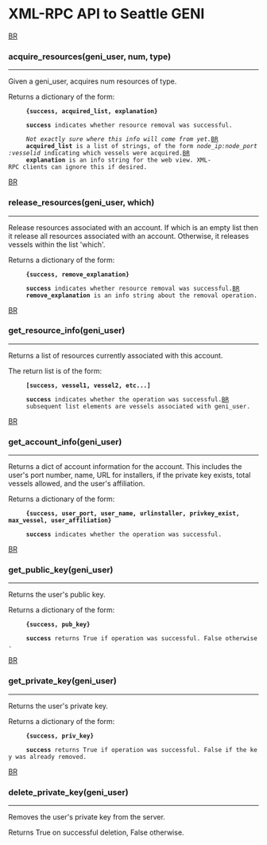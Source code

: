 = XML-RPC API to Seattle GENI =

[[BR]]

=== acquire_resources(geni_user, num, type) ===
----

Given a geni_user, acquires num resources of type.

Returns a dictionary of the form:
      '''{success, acquired_list, explanation}'''
      
      '''success''' indicates whether resource removal was successful.

      ''Not exactly sure where this info will come from yet.''[[BR]]
      '''acquired_list''' is a list of strings, of the form ''node_ip:node_port:vesselid'' indicating which vessels were acquired.[[BR]]
      '''explanation''' is an info string for the web view. XML-RPC clients can ignore this if desired.


[[BR]]
=== release_resources(geni_user, which) ===
----

Release resources associated with an account. If which is an empty list then it release all resources associated with an account. Otherwise, it releases vessels within the list 'which'.

Returns a dictionary of the form:
      '''{success, remove_explanation}'''
      
      '''success''' indicates whether resource removal was successful.[[BR]]
      '''remove_explanation''' is an info string about the removal operation.
[[BR]]
=== get_resource_info(geni_user) ===
----

Returns a list of resources currently associated with this account.

The return list is of the form:
      '''[success, vessel1, vessel2, etc...]'''
      
      '''success''' indicates whether the operation was successful.[[BR]]
      subsequent list elements are vessels associated with geni_user.


[[BR]]
=== get_account_info(geni_user) ===
----

Returns a dict of account information for the account. This includes the user's port number, name, URL for installers, if the private key exists, total vessels allowed, and the user's affiliation.

Returns a dictionary of the form:
      '''{success, user_port, user_name, urlinstaller, privkey_exist, max_vessel, user_affiliation}'''

      '''success''' indicates whether the operation was successful.


[[BR]]
=== get_public_key(geni_user) ===
----

Returns the user's public key.

Returns a dictionary of the form:
      '''{success, pub_key}'''

      '''success''' returns True if operation was successful. False otherwise.

[[BR]]
=== get_private_key(geni_user) ===
----

Returns the user's private key.

Returns a dictionary of the form:
      '''{success, priv_key}'''

      '''success''' returns True if operation was successful. False if the key was already removed.


[[BR]]
=== delete_private_key(geni_user) ===
----
Removes the user's private key from the server.

Returns True on successful deletion, False otherwise.